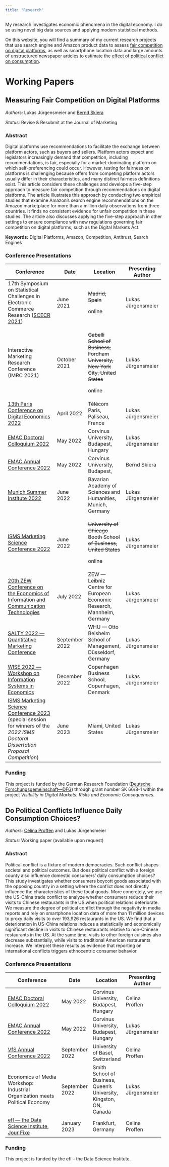 ```yaml
---
title: "Research"
---
```


My research investigates economic phenomena in the digital economy. I do
so using novel big data sources and applying modern statistical methods.

On this website, you will find a summary of my current research projects
that use search engine and Amazon product data to assess [fair
competition on digital
platforms](research.qmd#measuring-fair-competition-on-digital-platforms),
as well as smartphone location data and large amounts of unstructured
newspaper articles to estimate the [effect of political conflict on
consumption](research.qmd#do-political-conflicts-influence-daily-consumption-choices).

# Working Papers

## Measuring Fair Competition on Digital Platforms

*Authors:* Lukas Jürgensmeier and [Bernd
Skiera](https://www.marketing.uni-frankfurt.de/abteilungen/marketing/professoren/skiera/prof-dr-bernd-skiera.html)

*Status:* Revise & Resubmit at the Journal of Marketing

### Abstract

Digital platforms use recommendations to facilitate the exchange between
platform actors, such as buyers and sellers. Platform actors expect and
legislators increasingly demand that competition, including
recommendations, is fair, especially for a market-dominating platform on
which self-preferencing could occur. However, testing for fairness on
platforms is challenging because offers from competing platform actors
usually differ in their characteristics, and many distinct fairness
definitions exist. This article considers these challenges and develops
a five-step approach to measure fair competition through recommendations
on digital platforms. The article illustrates this approach by
conducting two empirical studies that examine Amazon's search engine
recommendations on the Amazon marketplace for more than a million daily
observations from three countries. It finds no consistent evidence for
unfair competition in these studies. The article also discusses applying
the five-step approach in other settings to ensure compliance with new
regulations governing fair competition on digital platforms, such as the
Digital Markets Act.

**Keywords:** Digital Platforms, Amazon, Competition, Antitrust, Search
Engines

### Conference Presentations

+------------------------------------+------------+----------------+----------------+
| Conference                         | Date       | Location       | Presenting     |
|                                    |            |                | Author         |
+====================================+============+================+================+
| 17th Symposium on Statistical      | June 2021  | ~~Madrid,      | Lukas          |
| Challenges in Electronic Commerce  |            | Spain~~        | Jürgensmeier   |
| Research ([SCECR                   |            |                |                |
| 2021                               |            | online         |                |
| ](https://web.archive.org/web/2021 |            |                |                |
| 0507005842/http://www.scecr.org/)) |            |                |                |
+------------------------------------+------------+----------------+----------------+
| Interactive Marketing Research     | October    | ~~Gabelli      | Lukas          |
| Conference (IMRC 2021)             | 2021       | School of      | Jürgensmeier   |
|                                    |            | Business,      |                |
|                                    |            | Fordham        |                |
|                                    |            | University,    |                |
|                                    |            | New York City, |                |
|                                    |            | United         |                |
|                                    |            | States~~       |                |
|                                    |            |                |                |
|                                    |            | online         |                |
+------------------------------------+------------+----------------+----------------+
| [13th Paris Conference on Digital  | April 2022 | Télécom Paris, | Lukas          |
| Economics                          |            | Paliseau,      | Jürgensmeier   |
| 2022](https:                       |            | France         |                |
| //sites.google.com/view/parisdigit |            |                |                |
| aleconomics/conference/conference) |            |                |                |
+------------------------------------+------------+----------------+----------------+
| [EMAC Doctoral Colloquium          | May 2022   | Corvinus       | Lukas          |
| 2022](https:/                      |            | University,    | Jürgensmeier   |
| /www.uni-corvinus.hu/ind/emac2022) |            | Budapest,      |                |
|                                    |            | Hungary        |                |
+------------------------------------+------------+----------------+----------------+
| [EMAC Annual Conference            | May 2022   | Corvinus       |  Bernd Skiera  |
| 2022](https:/                      |            | University,    |                |
| /www.uni-corvinus.hu/ind/emac2022) |            | Budapest,      |                |
+------------------------------------+------------+----------------+----------------+
| [Munich Summer Institute           | June 2022  | Bavarian       | Lukas          |
| 2022](http://munich-summe          |            | Academy of     | Jürgensmeier   |
| r-institute.org/past-conferences/) |            | Sciences and   |                |
|                                    |            | Humanities,    |                |
|                                    |            | Munich,        |                |
|                                    |            | Germany        |                |
+------------------------------------+------------+----------------+----------------+
| [ISMS Marketing Science Conference | June 2022  | ~~University   | Lukas          |
| 2022](https://www.chica            |            | of Chicago     | Jürgensmeier   |
| gobooth.edu/research/kilts/events/ |            | Booth School   |                |
| isms-marketing-science-conference) |            | of Business,   |                |
|                                    |            | United         |                |
|                                    |            | States~~       |                |
|                                    |            |                |                |
|                                    |            | online         |                |
+------------------------------------+------------+----------------+----------------+
| [20th ZEW Conference on the        | July 2022  | ZEW ---        | Lukas          |
| Economics of Information and       |            | Leibniz Centre | Jürgensmeier   |
| Communication                      |            | for European   |                |
| Technologies](https://www.zew.de/  |            | Economic       |                |
| en/events-and-professional-trainin |            | Research,      |                |
| g/detail/20th-zew-conference-on-th |            | Mannheim,      |                |
| e-economics-of-information-and-com |            | Germany        |                |
| munication-technologies/3723?cHash |            |                |                |
| =ad35d0cb7616bc26ea8d6603c5c1cd55) |            |                |                |
+------------------------------------+------------+----------------+----------------+
| [SALTY 2022 --- Quantitative       | September  | WHU --- Otto   | Lukas          |
| Marketing                          | 2022       | Beisheim       | Jürgensmeier   |
| Conference](https://www.wh         |            | School of      |                |
| u.edu/en/faculty/marketing-and-sal |            | Management,    |                |
| es-group/digital-marketing/salty/) |            | Düsseldorf,    |                |
|                                    |            | Germany        |                |
+------------------------------------+------------+----------------+----------------+
| [WISE 2022 --- Workshop on         | December   | Copenhagen     | Lukas          |
| Information Systems in             | 2022       | Business       | Jürgensmeier   |
| Economics](http://wiseconf.org/)   |            | School,        |                |
|                                    |            | Copenhagen,    |                |
|                                    |            | Denmark        |                |
+------------------------------------+------------+----------------+----------------+
| [ISMS Marketing Science Conference | June 2023  | Miami, United  | Lukas          |
| 2023](                             |            | States         | Jürgensmeier   |
| https://www.herbert.miami.edu/facu |            |                |                |
| lty-research/business-conferences/ |            |                |                |
| isms-marketing-science/index.html) |            |                |                |
| (special session for winners of    |            |                |                |
| the *2022 ISMS Doctoral            |            |                |                |
| Dissertation Proposal              |            |                |                |
| Competition*)                      |            |                |                |
+------------------------------------+------------+----------------+----------------+

### Funding

This project is funded by the German Research Foundation ([Deutsche
Forschungsgemeinschaft---DFG](https://www.dfg.de/en/index.jsp)) through
grant number SK 66/8-1 within the project *Visibility in Digital
Markets: Risks and Economic Consequences*.

## Do Political Conflicts Influence Daily Consumption Choices?

*Authors:* [Celina Proffen](https://www.celinaproffen.com/) and Lukas
Jürgensmeier

*Status:* Working paper (available upon request)

### Abstract

Political conflict is a fixture of modern democracies. Such conflict
shapes societal and political outcomes. But does political conflict with
a foreign county also influence domestic consumers' daily consumption
choices? This study investigates whether consumers boycott goods
associated with the opposing country in a setting where the conflict
does not directly influence the characteristics of these focal goods.
More concretely, we use the US-China trade conflict to analyze whether
consumers reduce their visits to Chinese restaurants in the US when
political relations deteriorate. We measure the degree of political
conflict through the negativity in media reports and rely on smartphone
location data of more than 11 million devices to proxy daily visits to
over 193,926 restaurants in the US. We find that a deterioration in
US-China relations induces a statistically and economically significant
decline in visits to Chinese restaurants relative to non-Chinese
restaurants in the US. At the same time, visits to other foreign
cuisines also decrease substantially, while visits to traditional
American restaurants increase. We interpret these results as evidence
that reporting on international conflicts triggers ethnocentric consumer
behavior.

### Conference Presentations

+----------------------------------+-------------+-------------+-------------------+
| Conference                       | Date        | Location    | Presenting Author |
+==================================+=============+=============+===================+
| [EMAC Doctoral Colloquium        | May 2022    | Corvinus    | Celina Proffen    |
| 2022](https://w                  |             | University, |                   |
| ww.uni-corvinus.hu/ind/emac2022) |             | Budapest,   |                   |
|                                  |             | Hungary     |                   |
+----------------------------------+-------------+-------------+-------------------+
| [EMAC Annual Conference          | May 2022    | Corvinus    | Lukas             |
| 2022](https://w                  |             | University, | Jürgensmeier      |
| ww.uni-corvinus.hu/ind/emac2022) |             | Budapest,   |                   |
|                                  |             | Hungary     |                   |
+----------------------------------+-------------+-------------+-------------------+
| [VfS Annual Conference           | September   | University  | Celina Proffen    |
| 2022](https://www.socialpolitik  | 2022        | of Basel,   |                   |
| .de/en/termin/jahrestagung-2022) |             | Switzerland |                   |
+----------------------------------+-------------+-------------+-------------------+
| Economics of Media Workshop:     | September   | Smith       | Lukas             |
| Industrial Organization meets    | 2022        | School of   | Jürgensmeier      |
| Political Economy                |             | Business,   |                   |
|                                  |             | Queen's     |                   |
|                                  |             | University, |                   |
|                                  |             | Kingston,   |                   |
|                                  |             | ON, Canada  |                   |
+----------------------------------+-------------+-------------+-------------------+
| [efl --- the Data Science        | January     | Frankfurt,  | Celina Proffen    |
| Institute, Jour                  | 2023        | Germany     |                   |
| Fixe](https://                   |             |             |                   |
| www.eflab.de/events/detail/jour- |             |             |                   |
| fixe-do-political-conflicts-infl |             |             |                   |
| uence-daily-consumption-choices) |             |             |                   |
+----------------------------------+-------------+-------------+-------------------+

### Funding

This project is funded by the efl -- the Data Science Institute.
